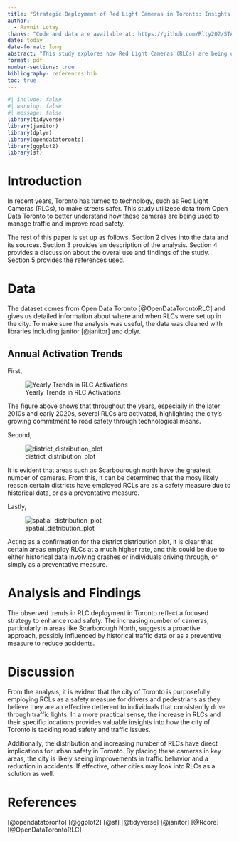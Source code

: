 ```yaml
---
title: "Strategic Deployment of Red Light Cameras in Toronto: Insights into Urban Traffic Management and Safety"
author: 
  - Ravnit Lotay
thanks: "Code and data are available at: https://github.com/Rlty202/STA302-Analysis-of-Red-Light-Camera-Distribution-in-Toronto"
date: today
date-format: long
abstract: "This study explores how Red Light Cameras (RLCs) are being used in Toronto to improve road safety. The study highlights the growing use of RLCs, their strategic placement across the city, and the different areas they cover."
format: pdf
number-sections: true
bibliography: references.bib
toc: true
---
```


```r
#| include: false
#| warning: false
#| message: false
library(tidyverse)
library(janitor)
library(dplyr)
library(opendatatoronto)
library(ggplot2)
library(sf)
```



# Introduction

In recent years, Toronto has turned to technology, such as Red Light Cameras (RLCs), to make streets safer. This study utilizese data from Open Data Toronto to better understand how these cameras are being used to manage traffic and improve road safety.

The rest of this paper is set up as follows. Section 2 dives into the data and its sources. Section 3 provides an description of the analysis. Section 4 provides a discussion about the overal use and findings of the study. Section 5 provides the references used.

# Data

The dataset comes from Open Data Toronto [@OpenDataTorontoRLC] and gives us detailed information about where and when RLCs were set up in the city. To make sure the analysis was useful, the data was cleaned with libraries including janitor [@janitor] and dplyr.

## Annual Activation Trends

First, 

![Yearly Trends in RLC Activations](../data/yearly_activation_plot.png)

The figure above shows that throughout the years, especially in the later 2010s and early 2020s, several RLCs are activated, highlighting the city's growing commitment to road safety through technological means.

Second, 

![district_distribution_plot](../data/district_distribution_plot.png)

It is evident that areas such as Scarbourough north have the greatest number of cameras. From this, it can be determined that the mosy likely reason certain districts have employed RCLs are as a safety measure due to historical data, or as a preventative measure.

Lastly,

![spatial_distribution_plot](../data/spatial_distribution_plot.png)

Acting as a confirmation for the district distribution plot, it is clear that certain areas employ RLCs at a much higher rate, and this could be due to either historical data involving crashes or individuals driving through, or simply as a preventative measure.

# Analysis and Findings

The observed trends in RLC deployment in Toronto reflect a focused strategy to enhance road safety. The increasing number of cameras, particularly in areas like Scarborough North, suggests a proactive approach, possibly influenced by historical traffic data or as a preventive measure to reduce accidents.

# Discussion

From the analysis, it is evident that the city of Toronto is purposefully employing RCLs as a safety measure for drivers and pedestrians as they believe they are an effective detterent to individuals that consistently drive through traffic lights. In a more practical sense, the increase in RLCs and their specific locations provides valuable insights into how the city of Toronto is tackling road safety and traffic issues. 

Additionally, the distribution and increasing number of RLCs have direct implications for urban safety in Toronto. By placing these cameras in key areas, the city is likely seeing improvements in traffic behavior and a reduction in accidents. If effective, other cities may look into RLCs as a solution as well.

\newpage

# References

[@opendatatoronto]
[@ggplot2]
[@sf]
[@tidyverse]
[@janitor]
[@Rcore]
[@OpenDataTorontoRLC]